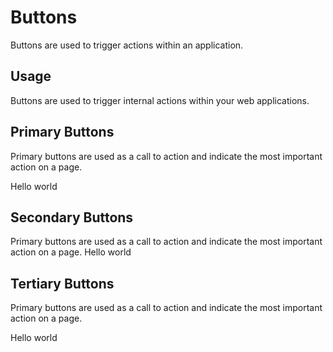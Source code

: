 
<Meta title="Design System|Buttons" component={PrimaryButton} />

# Buttons

Buttons are used to trigger actions within an application.

## Usage

Buttons are used to trigger internal actions within your web applications.

## Primary Buttons

Primary buttons are used as a call to action and indicate the most important action on a page.

<Preview withToolbar>
  <Story name="primary">
    <PrimaryButton onClick={action('button-click')} disabled={boolean("Disabled", false)}>Hello world</PrimaryButton>
  </Story>
</Preview>

## Secondary Buttons

Primary buttons are used as a call to action and indicate the most important action on a page.
<Preview withToolbar>
  <Story name="secondary">
    <SecondaryButton>Hello world</SecondaryButton>
  </Story>
</Preview>

## Tertiary Buttons

Primary buttons are used as a call to action and indicate the most important action on a page.

<Story name="tertiary">
  <TertiaryButton>Hello world</TertiaryButton>
</Story>
